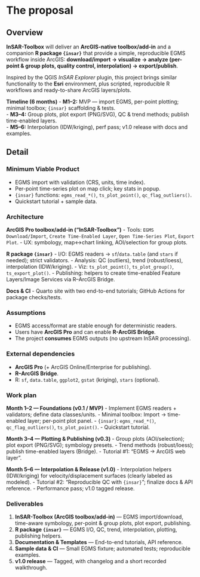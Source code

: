 # The proposal

## Overview
**InSAR-Toolbox** will deliver an **ArcGIS-native toolbox/add-in** and a companion **R package `{insar}`** that provide a simple, reproducible EGMS workflow inside ArcGIS:
**download/import → visualize → analyze (per-point & group plots, quality control, interpolation) → export/publish**.

Inspired by the QGIS *InSAR Explorer* plugin, this project brings similar functionality to the **Esri** environment, plus scripted, reproducible R workflows and ready-to-share ArcGIS layers/plots.

**Timeline (6 months)**
- **M1–2:** MVP — import EGMS, per-point plotting; minimal toolbox; `{insar}` scaffolding & tests.  
- **M3–4:** Group plots, plot export (PNG/SVG), QC & trend methods; publish time-enabled layers.  
- **M5–6:** Interpolation (IDW/kriging), perf pass; v1.0 release with docs and examples.

## Detail

### Minimum Viable Product
- EGMS import with validation (CRS, units, time index).
- Per-point time-series plot on map click; key stats in popup.
- `{insar}` functions: `egms_read_*()`, `ts_plot_point()`, `qc_flag_outliers()`.
- Quickstart tutorial + sample data.

### Architecture
**ArcGIS Pro toolbox/add-in (“InSAR-Toolbox”)**
- Tools: `EGMS Download/Import`, `Create Time-Enabled Layer`, `Open Time-Series Plot`, `Export Plot`.
- UX: symbology, map↔chart linking, AOI/selection for group plots.

**R package `{insar}`**
- I/O: EGMS readers → `sf`/`data.table` (and `stars` if needed); strict validators.
- Analysis: QC (outliers), trend (robust/loess), interpolation (IDW/kriging).
- Viz: `ts_plot_point()`, `ts_plot_group()`, `ts_export_plot()`.
- Publishing: helpers to create time-enabled Feature Layers/Image Services via R–ArcGIS Bridge.

**Docs & CI**
- Quarto site with two end-to-end tutorials; GitHub Actions for package checks/tests.

### Assumptions
- EGMS access/format are stable enough for deterministic readers.
- Users have **ArcGIS Pro** and can enable **R-ArcGIS Bridge**.
- The project **consumes** EGMS outputs (no upstream InSAR processing).

### External dependencies
- **ArcGIS Pro** (+ ArcGIS Online/Enterprise for publishing).
- **R–ArcGIS Bridge**.
- R: `sf`, `data.table`, `ggplot2`, `gstat` (kriging), `stars` (optional).

### Work plan
**Month 1–2 — Foundations (v0.1 / MVP)**
- Implement EGMS readers + validators; define data classes/units.
- Minimal toolbox: Import → time-enabled layer; per-point plot panel.
- `{insar}`: `egms_read_*()`, `qc_flag_outliers()`, `ts_plot_point()`.
- Quickstart tutorial.

**Month 3–4 — Plotting & Publishing (v0.3)**
- Group plots (AOI/selection); plot export (PNG/SVG); symbology presets.
- Trend methods (robust/loess); publish time-enabled layers (Bridge).
- Tutorial #1: “EGMS → ArcGIS web layer”.

**Month 5–6 — Interpolation & Release (v1.0)**
- Interpolation helpers (IDW/kriging) for velocity/displacement surfaces (clearly labeled as modeled).
- Tutorial #2: “Reproducible QC with `{insar}`”; finalize docs & API reference.
- Performance pass; v1.0 tagged release.

### Deliverables
1. **InSAR-Toolbox (ArcGIS toolbox/add-in)** — EGMS import/download, time-aware symbology, per-point & group plots, plot export, publishing.  
2. **R package `{insar}`** — EGMS I/O, QC, trend, interpolation, plotting, publishing helpers.  
3. **Documentation & Templates** — End-to-end tutorials, API reference.  
4. **Sample data & CI** — Small EGMS fixture; automated tests; reproducible examples.  
5. **v1.0 release** — Tagged, with changelog and a short recorded walkthrough.
